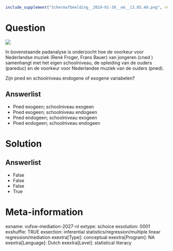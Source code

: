 ```r
include_supplement("Schermafbeelding__2019-01-30__om__13.05.49.png", recursive = TRUE)
```

Question
========
![](Schermafbeelding__2019-01-30__om__13.05.49.png)
  
In bovenstaande padanalyse is onderzocht hoe de voorkeur voor
Nederlandse muziek (René Froger, Frans Bauer) van jongeren (cned )
samenhangt met het eigen schoolniveau, de opleiding van de ouders
(pareduc) en de voorkeur voor Nederlandse muziek van de ouders (pned).  
  
Zijn pned en schoolniveau endogene of exogene variabelen?

Answerlist
----------
* Pned exogeen; schoolniveau exogeen
* Pned exogeen; schoolniveau endogeen
* Pned endogeen; schoolniveau exogeen
* Pned endogeen; schoolniveau endogeen

Solution
========










Answerlist
----------
* False
* False
* False
* True

Meta-information
================
exname: vufsw-mediation-2027-nl
extype: schoice
exsolution: 0001
exshuffle: TRUE
exsection: inferential statistics/regression/multiple linear regression/mediation
exextra[Type]: conceptual
exextra[Program]: NA
exextra[Language]: Dutch
exextra[Level]: statistical literacy

